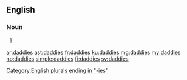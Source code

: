 ==English==

===Noun===
{{head|en}}

# {{plural of|daddy}}

[[Category:English plurals ending in "-ies"]]

[[ar:daddies]]
[[ast:daddies]]
[[fr:daddies]]
[[ku:daddies]]
[[mg:daddies]]
[[my:daddies]]
[[no:daddies]]
[[simple:daddies]]
[[fi:daddies]]
[[sv:daddies]]